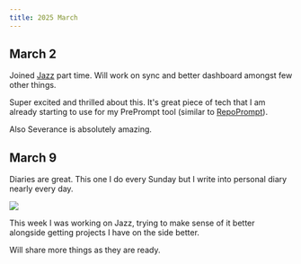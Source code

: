 ```yaml
---
title: 2025 March
---
```


## March 2

Joined [Jazz](https://jazz.tools) part time. Will work on sync and better dashboard amongst few other things.

Super excited and thrilled about this. It's great piece of tech that I am already starting to use for my PrePrompt tool (similar to [RepoPrompt](https://repoprompt.com)).

Also Severance is absolutely amazing.

## March 9

Diaries are great. This one I do every Sunday but I write into personal diary nearly every day.

![](https://raw.githubusercontent.com/nikitavoloboev/media/main/nikiv.dev/25-mar/reflect-graph.png)

This week I was working on Jazz, trying to make sense of it better alongside getting projects I have on the side better.

Will share more things as they are ready.
